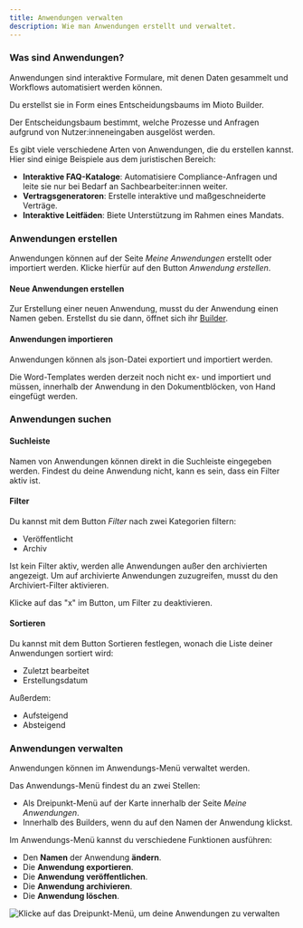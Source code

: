 ```yaml
---
title: Anwendungen verwalten
description: Wie man Anwendungen erstellt und verwaltet.
---
```


### Was sind Anwendungen?

Anwendungen sind interaktive Formulare, mit denen Daten gesammelt und Workflows automatisiert werden können.

Du erstellst sie in Form eines Entscheidungsbaums im Mioto Builder.

Der Entscheidungsbaum bestimmt, welche Prozesse und Anfragen aufgrund von Nutzer\:inneneingaben ausgelöst werden.

Es gibt viele verschiedene Arten von Anwendungen, die du erstellen kannst. Hier sind einige Beispiele aus dem juristischen Bereich:

* **Interaktive FAQ-Kataloge**: Automatisiere Compliance-Anfragen und leite sie nur bei Bedarf an Sachbearbeiter\:innen weiter.
* **Vertragsgeneratoren**: Erstelle interaktive und maßgeschneiderte Verträge.
* **Interaktive Leitfäden**: Biete Unterstützung im Rahmen eines Mandats.

### Anwendungen erstellen

Anwendungen können auf der Seite *Meine Anwendungen* erstellt oder importiert werden. Klicke hierfür auf den Button *Anwendung erstellen*.

#### **Neue Anwendungen erstellen**

Zur Erstellung einer neuen Anwendung, musst du der Anwendung einen Namen geben. Erstellst du sie dann, öffnet sich ihr [Builder](https://miotodocs.netlify.app/docs/builder "Der Builder").

#### **Anwendungen importieren**

Anwendungen können als json-Datei exportiert und importiert werden.

Die Word-Templates werden derzeit noch nicht ex- und importiert und müssen, innerhalb der Anwendung in den Dokumentblöcken, von Hand eingefügt werden.

### Anwendungen suchen

#### **Suchleiste**

Namen von Anwendungen können direkt in die Suchleiste eingegeben werden. Findest du deine Anwendung nicht, kann es sein, dass ein Filter aktiv ist.

#### **Filter**

Du kannst mit dem Button *Filter* nach zwei Kategorien filtern:

* Veröffentlicht
* Archiv

Ist kein Filter aktiv, werden alle Anwendungen außer den archivierten angezeigt. Um auf archivierte Anwendungen zuzugreifen, musst du den Archiviert-Filter aktivieren.

Klicke auf das "x" im Button, um Filter zu deaktivieren.

#### **Sortieren**

Du kannst mit dem Button Sortieren festlegen, wonach die Liste deiner Anwendungen sortiert wird:

* Zuletzt bearbeitet
* Erstellungsdatum

Außerdem:

* Aufsteigend
* Absteigend

### Anwendungen verwalten

Anwendungen können im Anwendungs-Menü verwaltet werden.

Das Anwendungs-Menü findest du an zwei Stellen:

* Als Dreipunkt-Menü auf der Karte innerhalb der Seite *Meine Anwendungen*.
* Innerhalb des Builders, wenn du auf den Namen der Anwendung klickst.

Im Anwendungs-Menü kannst du verschiedene Funktionen ausführen:

* Den **Namen** der Anwendung **ändern**.
* Die **Anwendung exportieren**.
* Die **Anwendung veröffentlichen**.
* Die **Anwendung archivieren**.
* Die **Anwendung löschen**.

![Klicke auf das Dreipunkt-Menü, um deine Anwendungen zu verwalten](/img/Anwendungen.png "Klicke auf das Dreipunkt-Menü, um deine Anwendungen zu verwalten")

